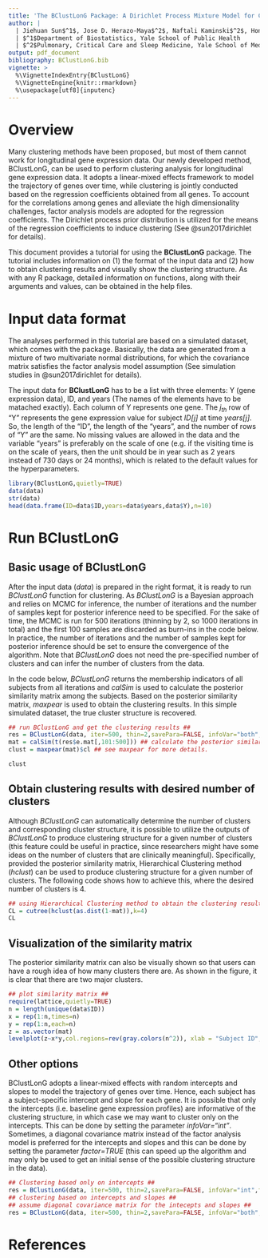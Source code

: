```yaml
---
title: 'The BClustLonG Package: A Dirichlet Process Mixture Model for Clustering Longitudinal Gene Expression Data'
author: |
  | Jiehuan Sun$^1$, Jose D. Herazo-Maya$^2$, Naftali Kaminski$^2$, Hongyu Zhao$^1$, and Joshua L. Warren$^1$
  | $^1$Department of Biostatistics, Yale School of Public Health
  | $^2$Pulmonary, Critical Care and Sleep Medicine, Yale School of Medicine
output: pdf_document
bibliography: BClustLonG.bib
vignette: >
  %\VignetteIndexEntry{BClustLonG}
  %\VignetteEngine{knitr::rmarkdown}
  %\usepackage[utf8]{inputenc}
---
```


# Overview

Many clustering methods have been proposed, but most of them cannot work for longitudinal gene expression data. Our newly developed method, BClustLonG, can be used to perform clustering analysis for longitudinal gene expression data. It adopts a linear-mixed effects framework to model the trajectory of genes over time, while clustering is jointly conducted based on the regression coefficients obtained from all genes. To account for the correlations among genes and alleviate the  high dimensionality challenges, factor analysis models are adopted for the regression coefficients. The Dirichlet process prior distribution  is utilized for the means of the regression coefficients to induce clustering (See @sun2017dirichlet for details). 

This document provides a tutorial for using the **BClustLonG** package. The tutorial includes information on (1) the format of the input data and (2) how to obtain clustering results and visually show the clustering structure. As with any R package, detailed information on functions, along with their arguments and values, can be obtained in the help files. 

# Input data format
The analyses performed in this tutorial are based on a simulated dataset, which comes with the package. Basically, the data are generated from a mixture of two multivariate normal distributions, for which the covariance matrix satisfies the factor analysis model assumption (See simulation studies in @sun2017dirichlet for details). 

The input data for **BClustLonG** has to be a list with three elements: Y (gene expression data), ID, and years (The names of the elements have to be matached exactly). Each column of Y represents one gene. The $j_{th}$ row of "Y" represents the gene expression value for subject *ID[j]* at time *years[j]*. So, the length of the "ID", the length of the "years", and the number of rows of "Y" are the same. No missing values are allowed in the data and the variable "years" is preferably on the scale of one (e.g. if the visiting time is on the scale of years, then the unit should be in year such as 2 years instead of 730 days or 24 months), which is related to the default values for the hyperparameters.
```r
library(BClustLonG,quietly=TRUE)
data(data)
str(data)
head(data.frame(ID=data$ID,years=data$years,data$Y),n=10)
```


# Run BClustLonG
## Basic usage of BClustLonG
After the input data (*data*) is prepared in the right format, it is ready to run *BClustLonG* function for clustering. As *BClustLonG* is a Bayesian approach and relies on MCMC for inference, the number of iterations and the number of samples kept for posterior inference need to be specified. For the sake of time, the MCMC is run for 500 iterations  (thinning by 2, so 1000 iterations in total) and the first 100 samples are discarded as burn-ins in the code below. In practice, the number of iterations and the number of samples kept for posterior inference should be set to ensure the convergence of the algorithm. Note that *BClustLonG* does not need the pre-specified number of clusters and can infer the number of clusters from the data.  

In the code below, *BClustLonG* returns the membership indicators of all subjects from all iterations and *calSim* is used to calculate the posterior similarity matrix among the subjects. Based on the posterior similarity matrix, *maxpear* is used to obtain the clustering results. In this simple simulated dataset, the true cluster structure is recovered.

```r
## run BClustLonG and get the clustering results ##
res = BClustLonG(data, iter=500, thin=2,savePara=FALSE, infoVar="both",factor=TRUE)
mat = calSim(t(res$e.mat[,101:500])) ## calculate the posterior similarity matrix
clust = maxpear(mat)$cl ## see maxpear for more details.
```
```r
clust
```

## Obtain clustering results with desired number of clusters
Although *BClustLonG* can automatically determine the number of clusters and corresponding cluster structure, it is possible to utilize the outputs of *BClustLonG* to produce clustering structure for a given number of clusters (this feature could be useful in practice, since researchers might have some ideas on the number of clusters that are clinically meaningful). Specifically, provided the posterior similarity matrix, Hierarchical Clustering method (*hclust*) can be used to produce clustering structure for a given number of clusters. The following code shows how to achieve this, where the desired number of clusters is 4.

```r
## using Hierarchical Clustering method to obtain the clustering results ##
CL = cutree(hclust(as.dist(1-mat)),k=4)
CL
```

## Visualization of the similarity matrix
The posterior similarity matrix can also be visually shown so that users can have a rough idea of how many clusters there are. As shown in the figure, it is clear that there are two major clusters.

```r
## plot similarity matrix ##
require(lattice,quietly=TRUE)
n = length(unique(data$ID))
x = rep(1:n,times=n)
y = rep(1:n,each=n)
z = as.vector(mat)
levelplot(z~x*y,col.regions=rev(gray.colors(n^2)), xlab = "Subject ID",ylab = "Subject ID")
```

## Other options
BClustLonG adopts a linear-mixed effects with random intercepts and slopes to model the trajectory of genes over time. Hence, each subject has a subject-specific intercept and slope for each gene. It is possible that only the intercepts (i.e. baseline gene expression profiles) are informative of the clustering structure, in which case we may want to cluster only on the intercepts. This can be done by setting the parameter *infoVar="int"*. Sometimes, a diagonal covariance matrix instead of the factor analysis model is preferred for the intercepts and slopes and this can be done by setting the parameter *factor=TRUE* (this can speed up the algorithm and may only be used to get an initial sense of the possible clustering structure in the data).

```r
## Clustering based only on intercepts ##
res = BClustLonG(data, iter=500, thin=2,savePara=FALSE, infoVar="int",factor=TRUE)
## clustering based on intercepts and slopes ##
## assume diagonal covariance matrix for the intecepts and slopes ##
res = BClustLonG(data, iter=500, thin=2,savePara=FALSE, infoVar="both",factor=FALSE)
```

# References
